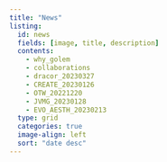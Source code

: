 ```yaml
---
title: "News"
listing:
  id: news
  fields: [image, title, description]
  contents: 
    - why_golem
    - collaborations
    - dracor_20230327
    - CREATE_20230126
    - OTW_20221220
    - JVMG_20230128
    - EVO_AESTH_20230213
  type: grid
  categories: true
  image-align: left
  sort: "date desc"
---
```


